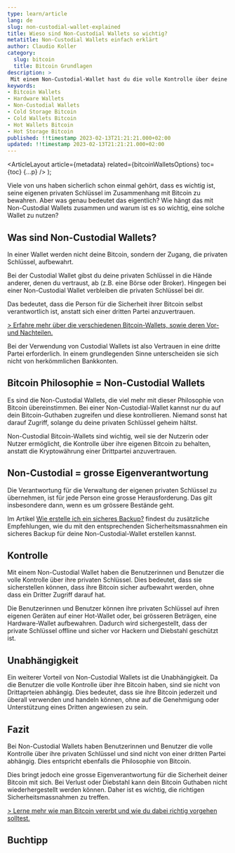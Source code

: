 ```yaml
---
type: learn/article
lang: de
slug: non-custodial-wallet-explained
title: Wieso sind Non-Custodial Wallets so wichtig?
metatitle: Non-Custodial Wallets einfach erklärt
author: Claudio Koller
category:
  slug: bitcoin
  title: Bitcoin Grundlagen
description: >
 Mit einem Non-Custodial-Wallet hast du die volle Kontrolle über deine Bitcoin – und zwar ohne Beteiligung von Dritten. Dieser Artikel klärt auf wieso Non-Custodial Wallets so wichtig sind.
keywords:
- Bitcoin Wallets
- Hardware Wallets
- Non-Custodial Wallets
- Cold Storage Bitcoin
- Cold Wallets Bitcoin
- Hot Wallets Bitcoin
- Hot Storage Bitcoin
published: !!timestamp 2023-02-13T21:21:21.000+02:00
updated: !!timestamp 2023-02-13T21:21:21.000+02:00
---
```



  <ArticleLayout
    article={metadata}
    related={bitcoinWalletsOptions}
    toc={toc}
    {...p}
  />
);

Viele von uns haben sicherlich schon einmal gehört, dass es wichtig ist, seine eigenen privaten Schlüssel im Zusammenhang mit Bitcoin zu bewahren. Aber was genau bedeutet das eigentlich? Wie hängt das mit Non-Custodial Wallets zusammen und warum ist es so wichtig, eine solche Wallet zu nutzen?

## Was sind Non-Custodial Wallets?

In einer Wallet werden nicht deine Bitcoin, sondern der Zugang, die privaten Schlüssel, aufbewahrt. 

Bei der Custodial Wallet gibst du deine privaten Schlüssel in die Hände anderer, denen du vertraust, ab  (z.B. eine Börse oder Broker). Hingegen bei einer Non-Custodial Wallet verbleiben die privaten Schlüssel bei dir.

Das bedeutet, dass die Person für die Sicherheit ihrer Bitcoin selbst verantwortlich ist, anstatt sich einer dritten Partei anzuvertrauen.

[> Erfahre mehr über die verschiedenen Bitcoin-Wallets, sowie deren Vor- und Nachteilen.](/learn/bitcoin/bitcoin-wallets-options)

<Callout icon = "💡">
 Bei der Verwendung von Custodial Wallets ist also Vertrauen in eine dritte Partei erforderlich. In einem grundlegenden Sinne unterscheiden sie sich nicht von herkömmlichen Bankkonten.
</Callout>

## Bitcoin Philosophie = Non-Custodial Wallets

Es sind die Non-Custodial Wallets, die viel mehr mit dieser Philosophie von Bitcoin übereinstimmen. Bei einer Non-Custodial-Wallet kannst nur du auf dein Bitcoin-Guthaben zugreifen und diese kontrollieren. Niemand sonst hat darauf Zugriff, solange du deine privaten Schlüssel geheim hältst.

<Callout icon = "💡">
 Non-Custodial Bitcoin-Wallets sind wichtig, weil sie der Nutzerin oder Nutzer ermöglicht, die Kontrolle über ihre eigenen Bitcoin zu behalten, anstatt die Kryptowährung einer Drittpartei anzuvertrauen.
</Callout>

## Non-Custodial = grosse Eigenverantwortung

Die Verantwortung für die Verwaltung der eigenen privaten Schlüssel zu übernehmen, ist für jede Person eine grosse Herausforderung. Das gilt insbesondere dann, wenn es um grössere Bestände geht. 

Im Artikel [Wie erstelle ich ein sicheres Backup?](/learn/bitcoin/set-up-bitcoin-backup) findest du zusätzliche Empfehlungen, wie du mit den entsprechenden Sicherheitsmassnahmen ein sicheres Backup für deine Non-Custodial-Wallet erstellen kannst.

## Kontrolle

Mit einem Non-Custodial Wallet haben die Benutzerinnen und Benutzer die volle Kontrolle über ihre privaten Schlüssel. Dies bedeutet, dass sie sicherstellen können, dass ihre Bitcoin sicher aufbewahrt werden, ohne dass ein Dritter Zugriff darauf hat. 

Die Benutzerinnen und Benutzer können ihre privaten Schlüssel auf ihren eigenen Geräten auf einer Hot-Wallet oder, bei grösseren Beträgen, eine Hardware-Wallet aufbewahren. Dadurch wird sichergestellt, dass der private Schlüssel offline und sicher vor Hackern und Diebstahl geschützt ist.

## Unabhängigkeit

Ein weiterer Vorteil von Non-Custodial Wallets ist die Unabhängigkeit. Da die Benutzer die volle Kontrolle über ihre Bitcoin haben, sind sie nicht von Drittaprteien abhängig. Dies bedeutet, dass sie ihre Bitcoin jederzeit und überall verwenden und handeln können, ohne auf die Genehmigung oder Unterstützung eines Dritten angewiesen zu sein.

## Fazit

Bei Non-Custodial Wallets haben Benutzerinnen und Benutzer die volle Kontrolle über ihre privaten Schlüssel und sind nicht von einer dritten Partei abhängig. Dies entspricht ebenfalls die Philosophie von Bitcoin. 

Dies bringt jedoch eine grosse Eigenverantwortung für die Sicherheit deiner Bitcoin mit sich. Bei Verlust oder Diebstahl kann dein Bitcoin Guthaben nicht wiederhergestellt werden können. Daher ist es wichtig, die richtigen Sicherheitsmassnahmen zu treffen.

[> Lerne mehr wie man Bitcoin vererbt und wie du dabei richtig vorgehen solltest.](/learn/bitcoin/how-to-bequeath-bitcoin)

## Buchtipp

<Books>
  <Book book={bitcoinsVerwahrenUndVererben} />
</Books>